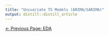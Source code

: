 ```yaml
---
title: "Univariate TS Models (ARIMA/SARIMA)"
output: distill::distill_article
---
```





<a href="exploratory-data-analysis.qmd" class="previous-page-link" style="float: left;">&larr; Previous Page: EDA</a>




